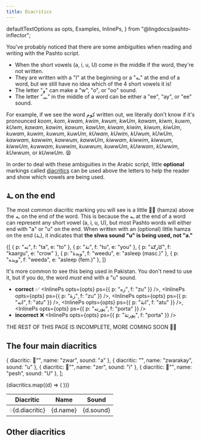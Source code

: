 ```yaml
---
title: Diacritics
---
```


  defaultTextOptions as opts,
  Examples,
  InlinePs,
} from "@lingdocs/pashto-inflector";

You've probably noticed that there are some ambiguities when reading and writing with the Pashto script.

- When the short vowels (a, i, u, U) come in the middle if the word, they're not written.
- They are written with a "ا" at the beginning or a "ـه" at the end of a word, but we still have no idea which of the 4 short vowels it is!
- The letter "و" can make a "w", "o", or "oo" sound.
- The letter "ـیـ" in the middle of a word can be either a "ee", "ay", or "ee" sound.

For example, if we see the word کوم written out, we literally don't know if it's pronounced _koom_, _kom_, _kwam_, _kwim_, _kwum_, _kwUm_, _kawam_, _kiwm_, _kuwm_, _kUwm_, _kawam_, _kawim_, _kawum_, _kawUm_, _kiwam_, _kiwim_, _kiwum_, _kiwUm_, _kuwam_, _kuwim_, _kuwum_, _kuwUm_, _kUwam_, _kUwim_, _kUwum_, _kUwUm_, _kawwam_, _kawwim_, _kawwum_, _kawwUm_, _kiwwam_, _kiwwim_, _kiwwum_, _kiwwUm_, _kuwwam_, _kuwwim_, _kuwwum_, _kuwwUm_, _kUwwam_, _kUwwim_, _kUwwum_, or _kUwwUm_. 😫

In order to deal with these ambiguities in the Arabic script, little **optional** markings called [diacritics](https://en.wikipedia.org/wiki/Diacritic) can be used above the letters to help the reader and show which vowels are being used.

## ـهٔ on the end

The most common diacritic marking you will see is a little ◌ٔ (hamza) above the ـه on the end of the word. This is because the ـه at the end of a word can represent any short vowel (a, i, u, U), but most Pashto words will either end with "a" or "u" on the end. When written with an (optional) little hamza on the end (ـهٔ), it indicates that **the shwa sound "u" is being used, not "a."**

<Examples opts={opts}>
  {[
    { p: "ته", f: "ta", e: "to" },
    { p: "تهٔ", f: "tu", e: "you" },
    { p: "کارګهٔ", f: "kaargu", e: "crow" },
    { p: "ویدهٔ", f: "weedu", e: "asleep (masc.)" },
    { p: "ویده", f: "weeda", e: "asleep (fem.)" },
  ]}
</Examples>

It's more common to see this being used in Pakistan. You don't need to use it, but if you do, the word _must_ end with a "u" sound.

- **correct** ✅ <InlinePs opts={opts} ps={{ p: "زه", f: "zu" }} />, <InlinePs opts={opts} ps={{ p: "زهٔ", f: "zu" }} />, <InlinePs opts={opts} ps={{ p: "اته", f: "atu" }} />, <InlinePs opts={opts} ps={{ p: "اتهٔ", f: "atu" }} />, <InlinePs opts={opts} ps={{ p: "پورته", f: "porta" }} />
- **incorrect** ❌ <InlinePs opts={opts} ps={{ p: "پورتهٔ", f: "porta" }} />

THE REST OF THIS PAGE IS INCOMPLETE, MORE COMING SOON 👷‍♂️

## The four main diacritics

  { diacritic: "َ", name: "zwar", sound: "a" },
  { diacritic: "ٙ", name: "zwarakay", sound: "u" },
  { diacritic: "ِ", name: "zer", sound: "i" },
  { diacritic: "ُ", name: "pesh", sound: "U" },
];

<table className="table">
  <thead>
    <tr>
      <th scope="col">Diacritic</th>
      <th scope="col">Name</th>
      <th scope="col">Sound</th>
    </tr>
  </thead>
  <tbody>
    {diacritics.map((d) => (
      <tr key={d.diacritic}>
        <td>
          <div className="h2">◌{d.diacritic}</div>
        </td>
        <td>{d.name}</td>
        <td>{d.sound}</td>
      </tr>
    ))}
  </tbody>
</table>

## Other diacritics
